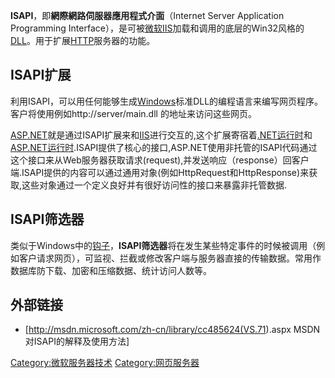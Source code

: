 '''ISAPI'''，即'''網際網路伺服器應用程式介面'''（Internet Server Application Programming Interface），是可被[[微软|微软]][[IIS|IIS]]加载和调用的底层的Win32风格的[[DLL|DLL]]。用于扩展[[HTTP|HTTP]]服务器的功能。

== ISAPI扩展 ==
利用ISAPI，可以用任何能够生成[[Windows|Windows]]标准DLL的编程语言来编写网页程序。客户将使用例如http://server/main.dll{{dead link|date=2017年11月 |bot=InternetArchiveBot |fix-attempted=yes }} 的地址来访问这些网页。

[[ASP.NET|ASP.NET]]就是通过ISAPI扩展来和[[IIS|IIS]]进行交互的,这个扩展寄宿着[[.NET运行时|.NET运行时]]和[[ASP.NET运行时|ASP.NET运行时]].ISAPI提供了核心的接口,ASP.NET使用非托管的ISAPI代码通过这个接口来从Web服务器获取请求(request),并发送响应（response）回客户端.ISAPI提供的内容可以通过通用对象(例如HttpRequest和HttpResponse)来获取,这些对象通过一个定义良好并有很好访问性的接口来暴露非托管数据.
== ISAPI筛选器 ==
类似于Windows中的[[钩子|钩子]]，'''ISAPI筛选器'''将在发生某些特定事件的时候被调用（例如客户请求网页），可监视、拦截或修改客户端与服务器直接的传输数据。常用作数据库防下载、加密和压缩数据、统计访问人数等。

== 外部链接 ==
*[http://msdn.microsoft.com/zh-cn/library/cc485624(VS.71).aspx MSDN对ISAPI的解释及使用方法]{{Wayback|url=http://msdn.microsoft.com/zh-cn/library/cc485624(VS.71).aspx |date=20090830171351 }}

[[Category:微软服务器技术|Category:微软服务器技术]]
[[Category:网页服务器|Category:网页服务器]]